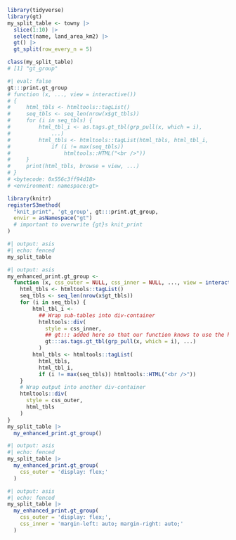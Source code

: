 


```r
library(tidyverse)
library(gt)
my_split_table <- towny |> 
  slice(1:10) |> 
  select(name, land_area_km2) |>
  gt() |> 
  gt_split(row_every_n = 5)

class(my_split_table)
# [1] "gt_group"
```



```r
#| eval: false
gt:::print.gt_group
# function (x, ..., view = interactive()) 
# {
#     html_tbls <- htmltools::tagList()
#     seq_tbls <- seq_len(nrow(x$gt_tbls))
#     for (i in seq_tbls) {
#         html_tbl_i <- as.tags.gt_tbl(grp_pull(x, which = i), 
#             ...)
#         html_tbls <- htmltools::tagList(html_tbls, html_tbl_i, 
#             if (i != max(seq_tbls)) 
#                 htmltools::HTML("<br />"))
#     }
#     print(html_tbls, browse = view, ...)
# }
# <bytecode: 0x556c3ff94d18>
# <environment: namespace:gt>
```


```r
library(knitr)
registerS3method(
  "knit_print", 'gt_group', gt:::print.gt_group,
  envir = asNamespace("gt")
  # important to overwrite {gt}s knit_print
)
```


```r
#| output: asis
#| echo: fenced
my_split_table
```



```r
#| output: asis
my_enhanced_print.gt_group <- 
  function (x, css_outer = NULL, css_inner = NULL, ..., view = interactive()) {
    html_tbls <- htmltools::tagList()
    seq_tbls <- seq_len(nrow(x$gt_tbls))
    for (i in seq_tbls) {
        html_tbl_i <- 
          ## Wrap sub-tables into div-container
          htmltools::div(
            style = css_inner,
            ## gt::: added here so that our function knows to use the hidden {gt} function
            gt:::as.tags.gt_tbl(grp_pull(x, which = i), ...)
          )
        html_tbls <- htmltools::tagList(
          html_tbls, 
          html_tbl_i, 
          if (i != max(seq_tbls)) htmltools::HTML("<br />"))
    }
    # Wrap output into another div-container
    htmltools::div(
      style = css_outer,
      html_tbls
    )
}
my_split_table |> 
  my_enhanced_print.gt_group()
```


```r
#| output: asis
#| echo: fenced
my_split_table |> 
  my_enhanced_print.gt_group(
    css_outer = 'display: flex;'
  )
```



```r
#| output: asis
#| echo: fenced
my_split_table |> 
  my_enhanced_print.gt_group(
    css_outer = 'display: flex;',
    css_inner = 'margin-left: auto; margin-right: auto;'
  )
```





